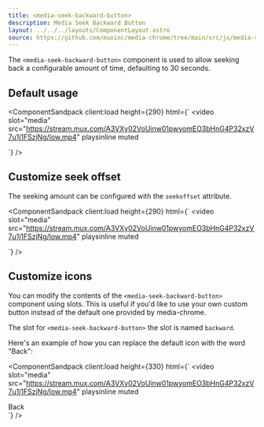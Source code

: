 ```yaml
---
title: <media-seek-backward-button>
description: Media Seek Backward Button
layout: ../../../layouts/ComponentLayout.astro
source: https://github.com/muxinc/media-chrome/tree/main/src/js/media-seek-backward-button.js
---
```



The `<media-seek-backward-button>` component is used to allow seeking back a configurable amount of time, defaulting to 30 seconds.

## Default usage

<ComponentSandpack
  client:load
  height={290}
  html={`<media-controller>
  <video
    slot="media"
    src="https://stream.mux.com/A3VXy02VoUinw01pwyomEO3bHnG4P32xzV7u1j1FSzjNg/low.mp4"
    playsinline
    muted
  ></video>
  <div>
    <media-play-button></media-play-button
    ><media-time-display></media-time-display
    ><media-seek-backward-button></media-seek-backward-button>
  </div>
</media-controller>`}
/>

## Customize seek offset

The seeking amount can be configured with the `seekoffset` attribute.

<ComponentSandpack
  client:load
  height={290}
  html={`<media-controller>
  <video
    slot="media"
    src="https://stream.mux.com/A3VXy02VoUinw01pwyomEO3bHnG4P32xzV7u1j1FSzjNg/low.mp4"
    playsinline
    muted
  ></video>
  <div>
    <media-play-button></media-play-button
    ><media-time-display></media-time-display
    ><media-seek-backward-button seekoffset="10"></media-seek-backward-button>
  </div>
</media-controller>`}
/>

## Customize icons

You can modify the contents of the `<media-seek-backward-button>` component using slots. This is useful if you'd like to use your own custom button instead of the default one provided by media-chrome.

The slot for `<media-seek-backward-button>` the slot is named `backward`.

Here's an example of how you can replace the default icon with the word "Back":

<ComponentSandpack
  client:load
  height={330}
  html={`<media-controller>
  <video
    slot="media"
    src="https://stream.mux.com/A3VXy02VoUinw01pwyomEO3bHnG4P32xzV7u1j1FSzjNg/low.mp4"
    playsinline
    muted
  ></video>
  <div>
    <media-play-button></media-play-button
    ><media-time-display></media-time-display
    ><media-seek-backward-button>
      <span slot="backward">Back</span>
    </media-seek-backward-button>
  </div>
</media-controller>`}
/>
